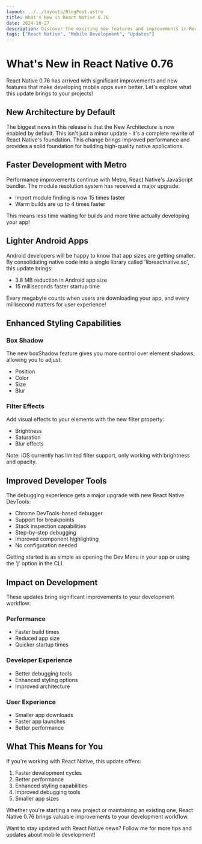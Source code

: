 ```yaml
---
layout: ../../layouts/BlogPost.astro
title: What's New in React Native 0.76
date: 2024-10-27
description: Discover the exciting new features and improvements in React Native version 0.76
tags: ["React Native", "Mobile Development", "Updates"]
---
```


# What's New in React Native 0.76

React Native 0.76 has arrived with significant improvements and new features that make developing mobile apps even better. Let's explore what this update brings to your projects!

## New Architecture by Default

The biggest news in this release is that the New Architecture is now enabled by default. This isn't just a minor update - it's a complete rewrite of React Native's foundation. This change brings improved performance and provides a solid foundation for building high-quality native applications.

## Faster Development with Metro

Performance improvements continue with Metro, React Native's JavaScript bundler. The module resolution system has received a major upgrade:

- Import module finding is now 15 times faster
- Warm builds are up to 4 times faster

This means less time waiting for builds and more time actually developing your app!

## Lighter Android Apps

Android developers will be happy to know that app sizes are getting smaller. By consolidating native code into a single library called 'libreactnative.so', this update brings:

- 3.8 MB reduction in Android app size
- 15 milliseconds faster startup time

Every megabyte counts when users are downloading your app, and every millisecond matters for user experience!

## Enhanced Styling Capabilities

### Box Shadow

The new boxShadow feature gives you more control over element shadows, allowing you to adjust:

- Position
- Color
- Size
- Blur

### Filter Effects

Add visual effects to your elements with the new filter property:

- Brightness
- Saturation
- Blur effects

Note: iOS currently has limited filter support, only working with brightness and opacity.

## Improved Developer Tools

The debugging experience gets a major upgrade with new React Native DevTools:

- Chrome DevTools-based debugger
- Support for breakpoints
- Stack inspection capabilities
- Step-by-step debugging
- Improved component highlighting
- No configuration needed

Getting started is as simple as opening the Dev Menu in your app or using the 'j' option in the CLI.

## Impact on Development

These updates bring significant improvements to your development workflow:

### Performance

- Faster build times
- Reduced app size
- Quicker startup times

### Developer Experience

- Better debugging tools
- Enhanced styling options
- Improved architecture

### User Experience

- Smaller app downloads
- Faster app launches
- Better performance

## What This Means for You

If you're working with React Native, this update offers:

1. Faster development cycles
2. Better performance
3. Enhanced styling capabilities
4. Improved debugging tools
5. Smaller app sizes

Whether you're starting a new project or maintaining an existing one, React Native 0.76 brings valuable improvements to your development workflow.

Want to stay updated with React Native news? Follow me for more tips and updates about mobile development!
